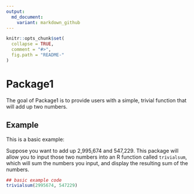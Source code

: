 ```yaml
---
output:
  md_document:
    variant: markdown_github
---
```


<!-- README.md is generated from README.Rmd. Please edit that file -->

```r
knitr::opts_chunk$set(
  collapse = TRUE,
  comment = "#>",
  fig.path = "README-"
)
```

# Package1

The goal of Package1 is to provide users with a simple, trivial function that will add up two numbers.

## Example

This is a basic example:

Suppose you want to add up 2,995,674 and 547,229.  This package will allow you to input those two numbers into an R function called `trivialsum`, which will sum the numbers you input, and display the resulting sum of the numbers.
```r
## basic example code
trivialsum(2995674, 547229)
```

